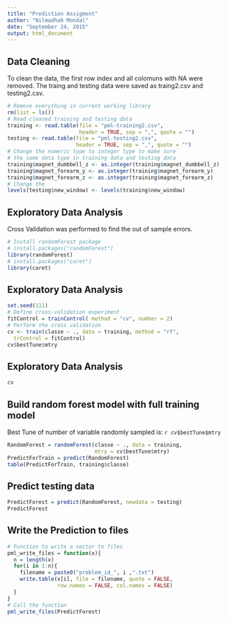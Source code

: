 ```yaml
---
title: "Prediction Assigment"
author: "Nilmadhab Mondal"
date: "September 24, 2015"
output: html_document
---
```


## Data Cleaning

To clean the data, the first row index and all colomuns with NA were removed. The traing and testing data were saved as traing2.csv and testing2.csv. 

```r
# Remove everything in current working library
rm(list = ls())
# Read cleaned training and testing data 
training <- read.table(file = "pml-training2.csv", 
                       header = TRUE, sep = ",", quote = "")
testing <- read.table(file = "pml-testing2.csv", 
                      header = TRUE, sep = ",", quote = "")
# Change the numeric type to integer type to make sure 
# the same data type in training data and testing data
training$magnet_dumbbell_z <- as.integer(training$magnet_dumbbell_z)
training$magnet_forearm_y <- as.integer(training$magnet_forearm_y)
training$magnet_forearm_z <- as.integer(training$magnet_forearm_z)
# Change the 
levels(testing$new_window) <- levels(training$new_window)
```


## Exploratory Data Analysis

Cross Validation was performed to find the out of sample errors. 

```r
# Install randomForest package
# install.packages("randomForest")
library(randomForest)
# install.packages("caret")
library(caret)
```

## Exploratory Data Analysis
```r
set.seed(111)
# Define cross-validation experiment
fitControl = trainControl( method = "cv", number = 2)
# Perform the cross validation
cv <- train(classe ~ ., data = training, method = "rf", 
  trControl = fitControl)
cv$bestTune$mtry
```

## Exploratory Data Analysis
```r
cv
```

## Build random forest model with full training model
Best Tune of number of variable randomly sampled is: `r cv$bestTune$mtry`
```r
RandomForest = randomForest(classe ~ ., data = training, 
                            mtry = cv$bestTune$mtry)
PredictForTrain = predict(RandomForest)
table(PredictForTrain, training$classe)
```

## Predict testing data
```r
PredictForest = predict(RandomForest, newdata = testing)
PredictForest
```

## Write the Prediction to files
```r
# Function to write a vector to files
pml_write_files = function(x){
  n = length(x)
  for(i in 1:n){
    filename = paste0("problem_id_", i ,".txt")
    write.table(x[i], file = filename, quote = FALSE,
                row.names = FALSE, col.names = FALSE)
  }
}
# Call the function
pml_write_files(PredictForest)

```


